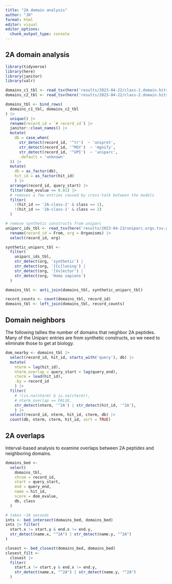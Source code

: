 ```yaml
---
title: "2A domain analysis"
author: "JH"
format: html
editor: visual
editor_options: 
  chunk_output_type: console
---
```


## 2A domain analysis

```r
library(tidyverse)
library(here)
library(janitor)
library(valr)
```

```r
domains_c1_tbl <- read_tsv(here('results/2023-04-22/class-1.domain.hits.tsv.gz'), show_col_types = FALSE) |> mutate(class = 1)
domains_c2_tbl <- read_tsv(here('results/2023-04-22/class-2.domain.hits.tsv.gz'), show_col_types = FALSE) |> mutate(class = 2)

domains_tbl <- bind_rows(
  domains_c1_tbl, domains_c2_tbl
) |>
  unique() |>
  rename(record_id = `# record_id`) |>
  janitor::clean_names() |>
  mutate(
    db = case_when(
      str_detect(record_id, '^tr')  ~ 'uniprot',
      str_detect(record_id, '^MGY')  ~ 'mgnify',
      str_detect(record_id, '^UPI')  ~ 'uniparc',
      .default = 'unknown'
  )) |>
  mutate(
    db = as_factor(db),
    hit_id = as_factor(hit_id)
    ) |>
  arrange(record_id, query_start) |>
  filter(dom_evalue <= 0.01) |>
  # removes a few entries caused by cross-talk between the models
  filter(
    !(hit_id == '2A-class-2' & class == 1),
    !(hit_id == '2A-class-1' & class == 2)
  )

# remove synthetic constructs from uniparc
uniparc_ids_tbl <- read_tsv(here('results/2023-04-23/uniparc.orgs.tsv.gz')) |>
  rename(record_id = From, org = Organisms) |>
  select(record_id, org)

synthetic_uniparc_tbl <-
  filter(
    uniparc_ids_tbl,
    str_detect(org, 'synthetic') |
    str_detect(org, '[Cc]loning') |
    str_detect(org, '[Vv]ector') |
    str_detect(org, 'Homo sapiens')
  )

domains_tbl <- anti_join(domains_tbl, synthetic_uniparc_tbl)

record_counts <- count(domains_tbl, record_id)
domains_tbl <- left_join(domains_tbl, record_counts)
```

## Domain neighbors

The following tallies the number of domains that neighbor 2A peptides. Many of the Uniparc entries are from synthetic constructs, so we need to eliminate those to get at biology.

```r
dom_nearby <- domains_tbl |>
  select(record_id, hit_id, starts_with('query'), db) |>
  mutate(
    nterm = lag(hit_id),
    nterm_overlap = query_start < lag(query_end),
    cterm = lead(hit_id),
    .by = record_id
    ) |>
  filter(
    # !(is.na(nterm) & is.na(cterm)),
    # nterm_overlap == FALSE,
    str_detect(nterm, '^2A') | str_detect(hit_id, '^2A'),
    ) |>
  select(record_id, nterm, hit_id, cterm, db) |>
  count(db, nterm, cterm, hit_id, sort = TRUE)
```

## 2A overlaps

Interval-based analysis to examine overlaps between 2A peptides and neighboring domains.

```r
domains_bed <-
  select(
    domains_tbl,
    chrom = record_id,
    start = query_start,
    end = query_end,
    name = hit_id,
    score = dom_evalue,
    db, class
  )

# takes ~10 seconds
ints <- bed_intersect(domains_bed, domains_bed)
ints |> filter(
  start.x != start.y & end.x != end.y,
  str_detect(name.x, "^2A") | str_detect(name.y, "^2A")
)

closest <- bed_closest(domains_bed, domains_bed)
closest_filt <-
  closest |>
  filter(
    start.x != start.y & end.x != end.y,
    str_detect(name.x, "^2A") | str_detect(name.y, "^2A")
  )
```

